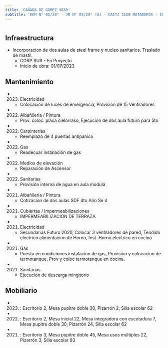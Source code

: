 ```yaml
---
title: 'CAÑADA DE GOMEZ 3850'
subtitle: 'EEM N° 02/20° - JM N° 05/20° (A) - CAIYJ CLUB MATADEROS - IFTS N° 02'
---
```


#
## Infraestructura

* Incorporacion de dos aulas de steel frame y nucleo sanitarios. Traslado de mastil. 
    + CORP SUR - En Proyecto 
    + Inicio de obra: 01/07/2023 






## Mantenimiento

*  (2023) Electricidad 
    + Colocación de luces de emergencia, Provision de 15 Ventiladores

*  (2022) Albañileria / Pintura 
    + Prov. coloc. placa cielorraso, Ejecución de dos aula futuro para 5to

*  (2022) Carpinterías 
    + Reemplazo de 4 puertas antipanico

*  (2022) Gas 
    + Readecuar instalación de gas

*  (2022) Medios de elevación 
    + Reparación de Ascensor

*  (2022) Sanitarias 
    + Provisión interna de agua en aula modula

*  (2021) Albañileria / Pintura 
    + Cotizacion de dos aulas SDF 4to Año Se d

*  (2021) Cubiertas / Impermeabilizaciones 
    + IMPERMEABILIZACION DE TERRAZA

*  (2021) Electricidad 
    + Secundarias Futuro 2020, Colocar 3 ventiladores de pared, Tendido electrico alimentacion de Horno, Inst. Horno electrico en cocina

*  (2021) Gas 
    + Puesta en condiciones instalacion de gas, Provision y colocacion de termotanque, Prov y coloc  termotanque en cocina.

*  (2021) Sanitarias 
    + Ejecucion de descarga mingitorio





## Mobiliario

*  (2023) : Escritorio 2, Mesa pupitre doble 30, Pizarrón 2, Silla escolar 62 

*  (2022) : Escritorio 2, Mesa inicial 22, Mesa integradora con escotadura 7, Mesa pupitre doble 30, Pizarrón 24, Silla escolar 62 

*  (2021) : Escritorio 3, Mesa pupitre doble 45, Mesa usos múltiples 22, Pizarrón 3, Silla escolar 93 



